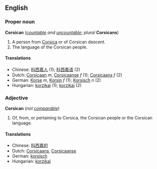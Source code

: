 ==English==
===Proper noun===
'''Corsican''' (''[[countable]] and [[uncountable]]''; ''plural'' '''Corsicans''')

#A person from [[Corsica]] or of Corsican descent.
#The language of the Corsican people.

====Translations====
*Chinese: [[科西嘉人]] (1); [[科西嘉语]] (2)
*Dutch:  [[Corsicaan]] ''m'', [[Corsicaanse]] ''f'' (1); [[Corsicaans]] ''f'' (2)
*German: [[Korse]] ''m'', [[Korsin]] ''f'' (1); [[Korsisch]] ''n'' (2)
*Hungarian: [[korzikai]] (1); [[korzikai]] (2)

===Adjective===
'''Corsican''' (''not [[comparable]]'')

#Of, from, or pertaining to Corsica, the Corsican people or the Corsican language.

====Translations====
*Chinese: [[科西嘉的]]
*Dutch: [[Corsicaans]], [[Corsicaanse]]
*German: [[korsisch]]
*Hungarian: [[korzikai]]